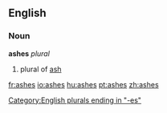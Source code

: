 {{see|Ashes}}
==English==
===Noun===
'''ashes'''  ''plural''
# plural of [[ash]]

[[Category:English plurals ending in "-es"]]

[[fr:ashes]]
[[io:ashes]]
[[hu:ashes]]
[[pt:ashes]]
[[zh:ashes]]